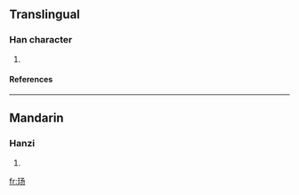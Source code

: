 {{see|瑒}}

==Translingual==
===Han character===
{{Han char|rn=96|rad=玉|as=03|sn=7|four=|canj=一土弓尸竹 (MGNSH)}}
# {{defn|Han|sort=玉03}}
====References====
{{Han ref|kx=0727.251|hdz=21102.161|uh=739A|ud=29594}}

----
==Mandarin==
===Hanzi===
{{cmn-hanzi|tra=瑒|pin=[[yáng]] ([[yang2]])|wg=yang<sup>2</sup>}}
# {{defn|Mandarin}}

[[fr:玚]]